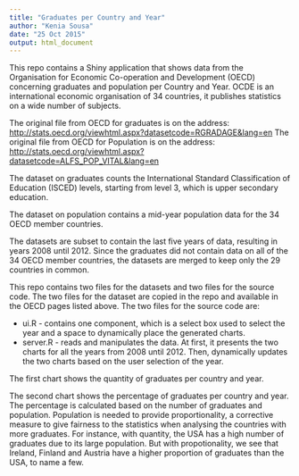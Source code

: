 ```yaml
---
title: "Graduates per Country and Year"
author: "Kenia Sousa"
date: "25 Oct 2015"
output: html_document
---
```


This repo contains a Shiny application that shows data from the Organisation for Economic Co-operation and Development (OECD) concerning graduates and population per Country and Year. OCDE is an international economic organisation of 34 countries, it publishes statistics on a wide number of subjects.

The original file from OECD for graduates is on the address: <http://stats.oecd.org/viewhtml.aspx?datasetcode=RGRADAGE&lang=en>
The original file from OECD for Population is on the address:  <http://stats.oecd.org/viewhtml.aspx?datasetcode=ALFS_POP_VITAL&lang=en>

The dataset on graduates counts the International Standard Classification of Education (ISCED) levels, starting from level 3, which is upper secondary education.

The dataset on population contains a mid-year population data for the 34 OECD member countries. 

The datasets are subset to contain the last five years of data, resulting in years 2008 until 2012. Since the graduates did not contain data on all of the 34 OECD member countries, the datasets are merged to keep only the 29 countries in common.

This repo contains two files for the datasets and two files for the source code. The two files for the dataset are copied in the repo and available in the OECD pages listed above. The two files for the source code are:

- ui.R - contains one component, which is a select box used to select the year and a space to dynamically place the generated charts.
- server.R - reads and manipulates the data. At first, it presents the two charts for all the years from 2008 until 2012. Then, dynamically updates the two charts based on the user selection of the year.

The first chart shows the quantity of graduates per country and year. 

The second chart shows the percentage of graduates per country and year. The percentage is calculated based on the number of graduates and population. Population is needed to provide proportionality, a corrective measure to give fairness to the statistics when analysing the countries with more graduates. For instance, with quantity, the USA has a high number of graduates due to its large population. But with propotionality, we see that Ireland, Finland and Austria have a higher proportion of graduates than the USA, to name a few.
